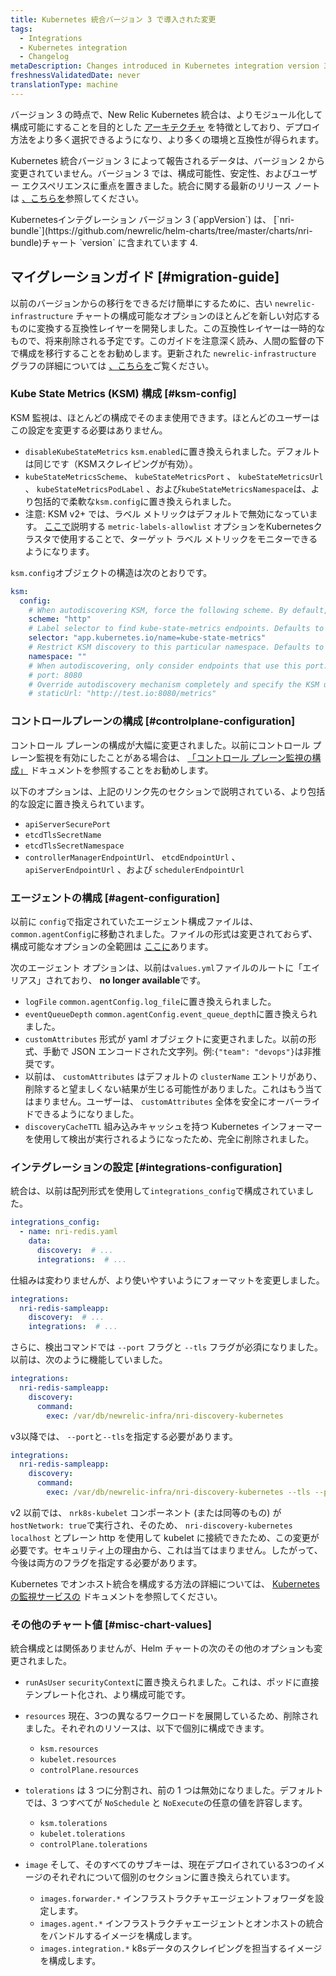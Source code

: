 ```yaml
---
title: Kubernetes 統合バージョン 3 で導入された変更
tags:
  - Integrations
  - Kubernetes integration
  - Changelog
metaDescription: Changes introduced in Kubernetes integration version 3
freshnessValidatedDate: never
translationType: machine
---
```


バージョン 3 の時点で、New Relic Kubernetes 統合は、よりモジュール化して構成可能にすることを目的とした [アーキテクチャ](/docs/kubernetes-pixie/kubernetes-integration/get-started/kubernetes-components/#architecture) を特徴としており、デプロイ方法をより多く選択できるようになり、より多くの環境と互換性が得られます。

Kubernetes 統合バージョン 3 によって報告されるデータは、バージョン 2 から変更されていません。バージョン 3 では、構成可能性、安定性、およびユーザー エクスペリエンスに重点を置きました。統合に関する最新のリリース ノートは [、こちらを](/docs/release-notes/infrastructure-release-notes/kubernetes-integration-release-notes/)参照してください。

<Callout variant="important">
  Kubernetesインテグレーション バージョン 3 (`appVersion`) は、 [`nri-bundle`](https://github.com/newrelic/helm-charts/tree/master/charts/nri-bundle)チャート `version` に含まれています 4.
</Callout>

## マイグレーションガイド [#migration-guide]

以前のバージョンからの移行をできるだけ簡単にするために、古い `newrelic-infrastructure` チャートの構成可能なオプションのほとんどを新しい対応するものに変換する互換性レイヤーを開発しました。この互換性レイヤーは一時的なもので、将来削除される予定です。このガイドを注意深く読み、人間の監督の下で構成を移行することをお勧めします。更新された `newrelic-infrastructure` グラフの詳細については [、こちらを](https://github.com/newrelic/nri-kubernetes/tree/main/charts/newrelic-infrastructure#newrelic-infrastructure)ご覧ください。

### Kube State Metrics (KSM) 構成 [#ksm-config]

<Callout variant="tip">
  KSM 監視は、ほとんどの構成でそのまま使用できます。ほとんどのユーザーはこの設定を変更する必要はありません。
</Callout>

* `disableKubeStateMetrics` `ksm.enabled`に置き換えられました。デフォルトは同じです（KSMスクレイピングが有効）。
* `kubeStateMetricsScheme`、 `kubeStateMetricsPort` 、 `kubeStateMetricsUrl` 、 `kubeStateMetricsPodLabel` 、および`kubeStateMetricsNamespace`は、より包括的で柔軟な`ksm.config`に置き換えられました。
* 注意: KSM v2+ では、ラベル メトリックはデフォルトで無効になっています。 [ここで](https://github.com/kubernetes/kube-state-metrics/blob/main/docs/developer/cli-arguments.md)説明する `metric-labels-allowlist` オプションをKubernetesクラスタで使用することで、ターゲット ラベル メトリックをモニターできるようになります。

`ksm.config`オブジェクトの構造は次のとおりです。

```yaml
ksm:
  config:
    # When autodiscovering KSM, force the following scheme. By default, `http` is used.
    scheme: "http"
    # Label selector to find kube-state-metrics endpoints. Defaults to `app.kubernetes.io/name=kube-state-metrics`.
    selector: "app.kubernetes.io/name=kube-state-metrics"
    # Restrict KSM discovery to this particular namespace. Defaults to all namespaces.
    namespace: ""
    # When autodiscovering, only consider endpoints that use this port. By default, all ports from the discovered `endpoint` are probed.
    # port: 8080
    # Override autodiscovery mechanism completely and specify the KSM url directly instead
    # staticUrl: "http://test.io:8080/metrics"
```

### コントロールプレーンの構成 [#controlplane-configuration]

コントロール プレーンの構成が大幅に変更されました。以前にコントロール プレーン監視を有効にしたことがある場合は、 [「コントロール プレーン監視の構成」](/docs/kubernetes-pixie/kubernetes-integration/advanced-configuration/configure-control-plane-monitoring) ドキュメントを参照することをお勧めします。

以下のオプションは、上記のリンク先のセクションで説明されている、より包括的な設定に置き換えられています。

* `apiServerSecurePort`
* `etcdTlsSecretName`
* `etcdTlsSecretNamespace`
* `controllerManagerEndpointUrl`、 `etcdEndpointUrl` 、 `apiServerEndpointUrl` 、および `schedulerEndpointUrl`

### エージェントの構成 [#agent-configuration]

以前に `config`で指定されていたエージェント構成ファイルは、 `common.agentConfig`に移動されました。ファイルの形式は変更されておらず、構成可能なオプションの全範囲は [ここに](/docs/infrastructure/install-infrastructure-agent/configuration/infrastructure-agent-configuration-settings/)あります。

次のエージェント オプションは、以前は`values.yml`ファイルのルートに「エイリアス」されており、 <DNT>**no longer available**</DNT>です。

* `logFile` `common.agentConfig.log_file`に置き換えられました。
* `eventQueueDepth` `common.agentConfig.event_queue_depth`に置き換えられました。
* `customAttributes` 形式が yaml オブジェクトに変更されました。以前の形式、手動で JSON エンコードされた文字列。例:`{"team": "devops"}`は非推奨です。
* 以前は、 `customAttributes` はデフォルトの `clusterName` エントリがあり、削除すると望ましくない結果が生じる可能性がありました。これはもう当てはまりません。ユーザーは、 `customAttributes` 全体を安全にオーバーライドできるようになりました。
* `discoveryCacheTTL` 組み込みキャッシュを持つ Kubernetes インフォーマーを使用して検出が実行されるようになったため、完全に削除されました。

### インテグレーションの設定 [#integrations-configuration]

統合は、以前は配列形式を使用して`integrations_config`で構成されていました。

```yaml
integrations_config:
  - name: nri-redis.yaml
    data:
      discovery:  # ...
      integrations:  # ...
```

仕組みは変わりませんが、より使いやすいようにフォーマットを変更しました。

```yaml
integrations:
  nri-redis-sampleapp:
    discovery:  # ...
    integrations:  # ...
```

さらに、検出コマンドでは `--port` フラグと `--tls` フラグが必須になりました。以前は、次のように機能していました。

```yaml
integrations:
  nri-redis-sampleapp:
    discovery:
      command:
        exec: /var/db/newrelic-infra/nri-discovery-kubernetes
```

v3以降では、 `--port`と`--tls`を指定する必要があります。

```yaml
integrations:
  nri-redis-sampleapp:
    discovery:
      command:
        exec: /var/db/newrelic-infra/nri-discovery-kubernetes --tls --port 10250
```

v2 以前では、 `nrk8s-kubelet` コンポーネント (または同等のもの) が `hostNetwork: true`で実行され、そのため、 `nri-discovery-kubernetes` `localhost` とプレーン http を使用して kubelet に接続できたため、この変更が必要です。セキュリティ上の理由から、これは当てはまりません。したがって、今後は両方のフラグを指定する必要があります。

Kubernetes でオンホスト統合を構成する方法の詳細については、 [Kubernetes の監視サービスの](/docs/kubernetes-pixie/kubernetes-integration/link-apps-services/monitor-services-running-kubernetes) ドキュメントを参照してください。

### その他のチャート値 [#misc-chart-values]

統合構成とは関係ありませんが、Helm チャートの次のその他のオプションも変更されました。

* `runAsUser` `securityContext`に置き換えられました。これは、ポッドに直接テンプレート化され、より構成可能です。

* `resources` 現在、3つの異なるワークロードを展開しているため、削除されました。それぞれのリソースは、以下で個別に構成できます。

  * `ksm.resources`
  * `kubelet.resources`
  * `controlPlane.resources`

* `tolerations` は 3 つに分割され、前の 1 つは無効になりました。デフォルトでは、3 つすべてが `NoSchedule` と `NoExecute`の任意の値を許容します。

  * `ksm.tolerations`
  * `kubelet.tolerations`
  * `controlPlane.tolerations`

* `image` そして、そのすべてのサブキーは、現在デプロイされている3つのイメージのそれぞれについて個別のセクションに置き換えられています。

  * `images.forwarder.*` インフラストラクチャエージェントフォワーダを設定します。
  * `images.agent.*` インフラストラクチャエージェントとオンホストの統合をバンドルするイメージを構成します。
  * `images.integration.*` k8sデータのスクレイピングを担当するイメージを構成します。